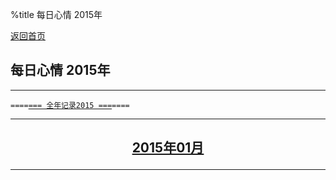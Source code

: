 %title 每日心情 2015年

[[../../index|返回首页]]
==每日心情 2015年==
----
 ====[[all|===  全年记录2015  ===]]====
----
<center>
<h2>
[[01/index|2015年01月]]
</h2>
</center>
----
